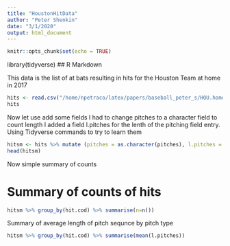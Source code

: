 ```yaml
---
title: "HoustonHitData"
author: "Peter Shenkin"
date: "3/1/2020"
output: html_document
---
```


```r
knitr::opts_chunk$set(echo = TRUE)
```
library(tidyverse)
## R Markdown

This data is the list of at bats resulting in hits for the Houston Team at home in 2017

```r
hits <- read.csv("/home/npetraco/latex/papers/baseball_peter_s/HOU.home.season.hits2.csv")
hits
```

Now let use add some fields
I had to change pitches to a character field to count length
I added a field l.pitches for the lenth of the pitching field entry.
Using Tidyverse commands to try to learn them 

```r
hitsm <- hits %>% mutate (pitches = as.character(pitches), l.pitches = nchar(pitches))
head(hitsm)
```
Now simple summary of counts

# Summary of counts of hits
```r

hitsm %>% group_by(hit.cod) %>% summarise(n=n())
```
Summary of average length of pitch sequnce by pitch type
```r
hitsm %>% group_by(hit.cod) %>% summarise(mean(l.pitches))

```


